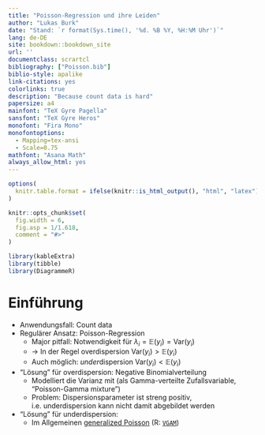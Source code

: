 ```yaml
--- 
title: "Poisson-Regression und ihre Leiden"
author: "Lukas Burk"
date: "Stand: `r format(Sys.time(), '%d. %B %Y, %H:%M Uhr')`"
lang: de-DE
site: bookdown::bookdown_site
url: ''
documentclass: scrartcl
bibliography: ["Poisson.bib"]
biblio-style: apalike
link-citations: yes
colorlinks: true
description: "Because count data is hard"
papersize: a4
mainfont: "TeX Gyre Pagella"
sansfont: "TeX Gyre Heros"
monofont: "Fira Mono"
monofontoptions:
  - Mapping=tex-ansi
  - Scale=0.75
mathfont: "Asana Math"
always_allow_html: yes
---
```


```r
options(
  knitr.table.format = ifelse(knitr::is_html_output(), "html", "latex")
)

knitr::opts_chunk$set(
  fig.width = 6,
  fig.asp = 1/1.618,
  comment = "#>"
)

library(kableExtra)
library(tibble)
library(DiagrammeR)

```


# Einführung {#intro}

- Anwendungsfall: Count data
- Regulärer Ansatz: Poisson-Regression
   - Major pitfall: Notwendigkeit für $\lambda_i = \mathbb{E}(y_i) = \mathrm{Var}(y_i)$
   - -> In der Regel overdispersion $\mathrm{Var}(y_i) > \mathbb{E}(y_i)$
   - Auch möglich: *under*dispersion $\mathrm{Var}(y_i) < \mathbb{E}(y_i)$
- "Lösung" für overdispersion: Negative Binomialverteilung
   - Modelliert die Varianz mit (als Gamma-verteilte Zufallsvariable, "Poisson-Gamma mixture")
   - Problem: Dispersionsparameter ist streng positiv, i.e. underdispersion kann nicht damit abgebildet werden
- "Lösung" für underdispersion:
   - Im Allgemeinen [generalized Poisson](https://stats.stackexchange.com/a/237177/80056) (R: [`VGAM`](https://rdrr.io/cran/VGAM/man/genpoisson.html))
